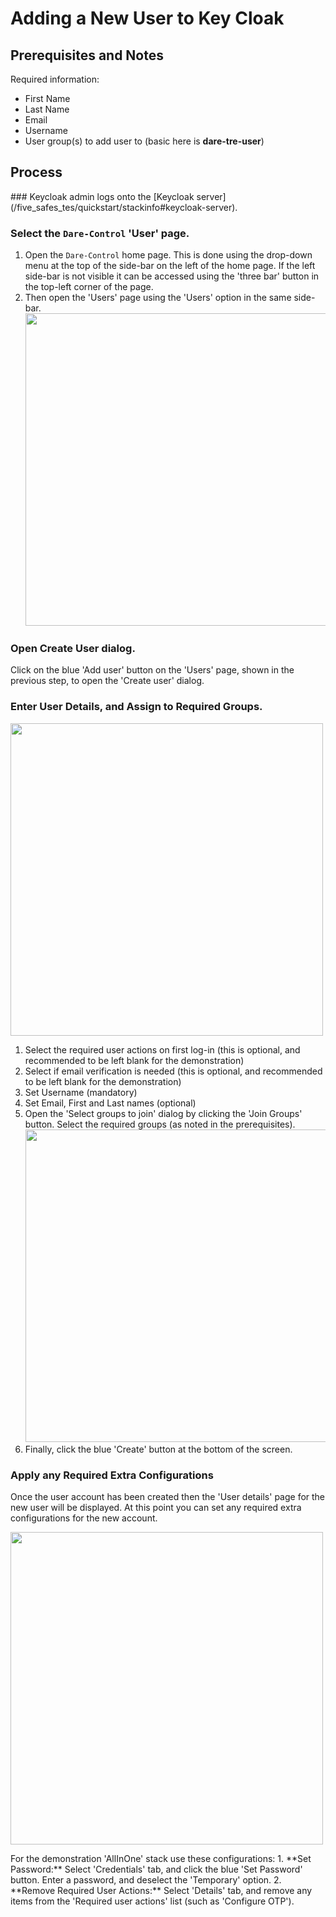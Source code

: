 
# Adding a New User to Key Cloak

## Prerequisites and Notes

Required information:
- First Name
- Last Name
- Email
- Username
- User group(s) to add user to (basic here is **dare-tre-user**)


## Process

<Steps>
### Keycloak admin logs onto the [Keycloak server](/five_safes_tes/quickstart/stackinfo#keycloak-server).

### Select the `Dare-Control` 'User' page.
1. Open the `Dare-Control` home page.
This is done using the drop-down menu
at the top of the side-bar on the left of the home page.
If the left side-bar is not visible it can be accessed 
using the 'three bar' button in the top-left corner of the page.
2. Then open the 'Users' page using the 'Users' option in the same side-bar.
<img src="/images/KeyCloak_DareControlUserPage.png" width="500"></img>

### Open Create User dialog.
Click on the blue 'Add user' button on the 'Users' page, shown in the previous step, 
to open the 'Create user' dialog.

### Enter User Details, and Assign to Required Groups.
<img src="/images/KeyCloak_DareControlCreateUser.png" width="500"></img>
1. Select the required user actions on first log-in
(this is optional, and recommended to be left blank for the demonstration)
2. Select if email verification is needed
(this is optional, and recommended to be left blank for the demonstration)
3. Set Username (mandatory)
4. Set Email, First and Last names (optional)
5. Open the 'Select groups to join' dialog by clicking the 'Join Groups' button.
Select the required groups (as noted in the prerequisites).
<img src="/images/KeyCloak_DareControlCreateUserSelectGroups.png" width="500"></img>
6. Finally, click the blue 'Create' button at the bottom of the screen.

### Apply any Required Extra Configurations

Once the user account has been created then
the 'User details' page for the new user will be displayed.
At this point you can set any required extra configurations for the new account.

<img src="/images/KeyCloak_ChangeUserDetails.png" width="500"></img>

<Callout>
For the demonstration 'AllInOne' stack use these configurations:
1. **Set Password:** Select 'Credentials' tab, and click the blue 'Set Password' button.
Enter a password, and deselect the 'Temporary' option.
2. **Remove Required User Actions:** Select 'Details' tab,
and remove any items from the 'Required user actions' list (such as 'Configure OTP').
</Callout>

</Steps>
